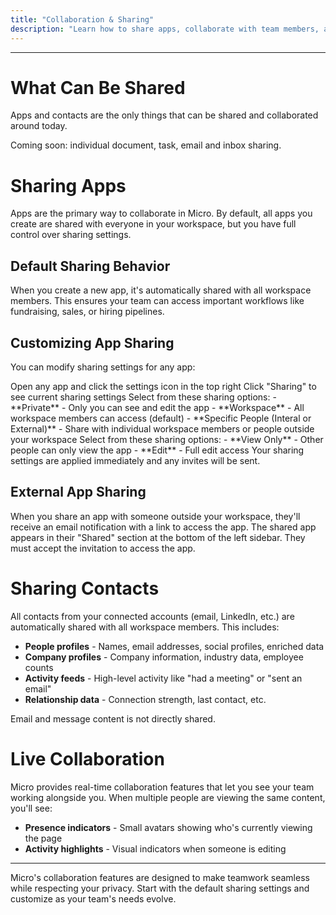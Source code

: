 ```yaml
---
title: "Collaboration & Sharing"
description: "Learn how to share apps, collaborate with team members, and manage data visibility across your workspace"
---
```


---
# What Can Be Shared

Apps and contacts are the only things that can be shared and collaborated around today.

<Note>
Coming soon: individual document, task, email and inbox sharing.
</Note>

# Sharing Apps

Apps are the primary way to collaborate in Micro. By default, all apps you create are shared with everyone in your workspace, but you have full control over sharing settings.

## Default Sharing Behavior

When you create a new app, it's automatically shared with all workspace members. This ensures your team can access important workflows like fundraising, sales, or hiring pipelines.

## Customizing App Sharing

You can modify sharing settings for any app:

<Steps>
<Step title="Access App Settings">
  Open any app and click the settings icon in the top right
</Step>

<Step title="Modify Sharing">
  Click "Sharing" to see current sharing settings
</Step>

<Step title="Choose Collaborators">
  Select from these sharing options:
  - **Private** - Only you can see and edit the app
  - **Workspace** - All workspace members can access (default)
  - **Specific People (Interal or External)** - Share with individual workspace members or people outside your workspace
</Step>

<Step title="Choose Access">
  Select from these sharing options:
  - **View Only** - Other people can only view the app
  - **Edit** - Full edit access
</Step>

<Step title="Save Changes">
  Your sharing settings are applied immediately and any invites will be sent.
</Step>
</Steps>

## External App Sharing

When you share an app with someone outside your workspace, they'll receive an email notification with a link to access the app. The shared app appears in their "Shared" section at the bottom of the left sidebar. They must accept the invitation to access the app.


# Sharing Contacts

All contacts from your connected accounts (email, LinkedIn, etc.) are automatically shared with all workspace members. This includes:

- **People profiles** - Names, email addresses, social profiles, enriched data
- **Company profiles** - Company information, industry data, employee counts
- **Activity feeds** - High-level activity like "had a meeting" or "sent an email"
- **Relationship data** - Connection strength, last contact, etc.

Email and message content is not directly shared. 

# Live Collaboration

Micro provides real-time collaboration features that let you see your team working alongside you. When multiple people are viewing the same content, you'll see:

- **Presence indicators** - Small avatars showing who's currently viewing the page
- **Activity highlights** - Visual indicators when someone is editing

---

Micro's collaboration features are designed to make teamwork seamless while respecting your privacy. Start with the default sharing settings and customize as your team's needs evolve.

